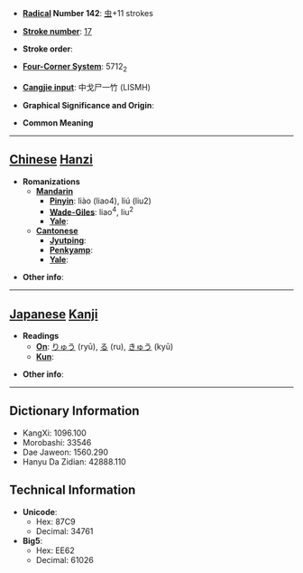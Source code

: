 * '''[[Wiktionary:Chinese radical index| Radical]] Number 142''': [[Wiktionary:Chinese radical index 虫|虫]]+11 strokes

* '''[[Wiktionary:Chinese total strokes index|Stroke number]]''': [[Wiktionary:Chinese total strokes index 17|17]]

* '''Stroke order''': 

* '''[[Wiktionary:Chinese four corner index|Four-Corner System]]''': 5712<sub>2</sub>

* '''[[Wiktionary:Chinese Cangjie index|Cangjie input]]''': 中戈尸一竹 (LISMH)

* '''Graphical Significance and Origin''': 

* '''Common Meaning'''

----

== [[Chinese]] [[Hanzi]] ==

* '''Romanizations'''
** '''[[Mandarin]]'''
*** '''[[Pinyin]]''': liào (liao4), liú (liu2)
*** '''[[Wade-Giles]]''': liao<sup>4</sup>, liu<sup>2</sup>
*** '''[[Yale]]''': 
** '''[[Cantonese]]'''
*** '''[[Jyutping]]''':
*** '''[[Penkyamp]]''': 
*** '''[[Yale]]''': 

* '''Other info''': 

----

== [[Japanese]] [[Kanji]] ==

* '''Readings'''
** '''[[On]]''': [[りゅう]] (ryū), [[る]] (ru), [[きゅう]] (kyū)
** '''[[Kun]]''': 

* '''Other info''':  

----

== Dictionary Information ==

* KangXi: 1096.100
* Morobashi: 33546
* Dae Jaweon: 1560.290
* Hanyu Da Zidian: 42888.110

== Technical Information ==

* '''Unicode''':
** Hex: 87C9
** Decimal: 34761
* '''Big5''':
** Hex: EE62
** Decimal: 61026